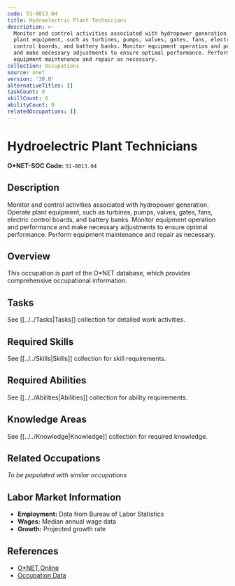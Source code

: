 ```yaml
---
code: 51-8013.04
title: Hydroelectric Plant Technicians
description: >-
  Monitor and control activities associated with hydropower generation. Operate
  plant equipment, such as turbines, pumps, valves, gates, fans, electric
  control boards, and battery banks. Monitor equipment operation and performance
  and make necessary adjustments to ensure optimal performance. Perform
  equipment maintenance and repair as necessary.
collection: Occupations
source: onet
version: '30.0'
alternativeTitles: []
taskCount: 0
skillCount: 0
abilityCount: 0
relatedOccupations: []
---
```

# Hydroelectric Plant Technicians

**O*NET-SOC Code:** `51-8013.04`

## Description

Monitor and control activities associated with hydropower generation. Operate plant equipment, such as turbines, pumps, valves, gates, fans, electric control boards, and battery banks. Monitor equipment operation and performance and make necessary adjustments to ensure optimal performance. Perform equipment maintenance and repair as necessary.

## Overview

This occupation is part of the O*NET database, which provides comprehensive occupational information.

## Tasks

See [[../../Tasks|Tasks]] collection for detailed work activities.

## Required Skills

See [[../../Skills|Skills]] collection for skill requirements.

## Required Abilities

See [[../../Abilities|Abilities]] collection for ability requirements.

## Knowledge Areas

See [[../../Knowledge|Knowledge]] collection for required knowledge.

## Related Occupations

*To be populated with similar occupations*

## Labor Market Information

- **Employment:** Data from Bureau of Labor Statistics
- **Wages:** Median annual wage data
- **Growth:** Projected growth rate

## References

- [O*NET Online](https://www.onetonline.org/link/summary/51-8013.04)
- [Occupation Data](https://www.onetcenter.org/)
